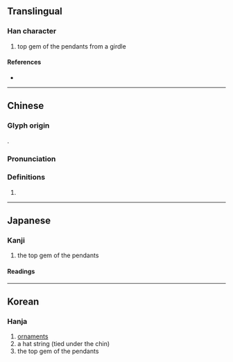 {{character info/new}}
==Translingual==

===Han character===
{{Han char|rn=96|rad=玉|as=06|sn=10|four=11121|canj=MGHON|ids=⿰𤣩行}}

# top gem of the pendants from a girdle

====References====
* {{Han ref|kx=0731.140|dkj=20971|dj=1142.250|hdz=21111.150|uh=73E9|ud=29673|bh=D2B2|bd=53938}}

----

==Chinese==
{{zh-forms}}

===Glyph origin===
{{Han etym}}
{{Han compound|玉|行|c1=s|c2=p|ls=psc|t1=jade}}.

===Pronunciation===
{{zh-pron
|m=héng
|c=hang4
|mc=y
|oc=y
|cat=}}

===Definitions===
{{zh-hanzi}}

# {{rfdef|zh}}

----

==Japanese==

===Kanji===
{{ja-kanji|grade=|rs=玉06}}

# the top gem of the pendants

====Readings====
{{ja-readings|on=[[こう]] (kō), [[ぎょう]] (gyō)|kun=}}

----

==Korean==

===Hanja===
{{ko-hanja|hangeul=형|eumhun=|rv=hyeong|mr=hyŏng|y=hyeng}}

# [[ornaments]]
# a hat string (tied under the chin)
# the top gem of the pendants